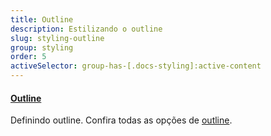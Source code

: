 ```yaml
---
title: Outline
description: Estilizando o outline
slug: styling-outline
group: styling
order: 5
activeSelector: group-has-[.docs-styling]:active-content
---
```


#### [Outline](https://tailwindcss.com/docs/outline-width)

Definindo outline. Confira todas as opções de [outline](https://tailwindcss.com/docs/outline-width).

